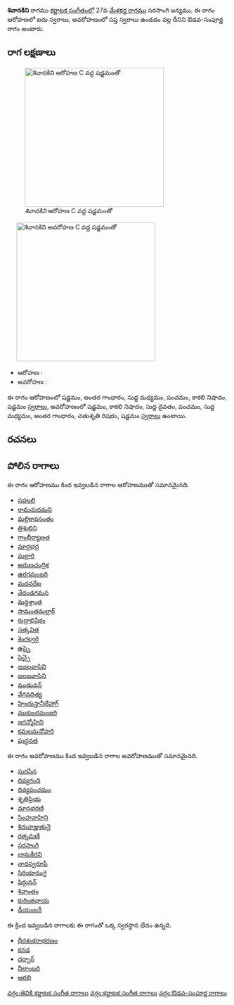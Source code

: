 {{Infobox ragam
	| name          	= శివానకిని
	| synonym	    	= 
	| mela          	= 
	| chakra        	= 
	| janaka        	= 
	| type          	= ఔడవ-సంపూర్ణ
	| arohanam      	= {{svaraC|S|G3|M1|P|N3|S'}} 
	| avarohanam    	= {{svaraC|S'|N3|D1|P|M1|G3|R2|S}}
	| jeeva         	=
	| chhaya        	=
	| nyasa         	=
	| vishesha      	= 
	| equivalent  		= 
}}
{{కర్ణాటక సంగీత రాగాలు}}
'''శివానకిని''' రాగము [[కర్ణాటక సంగీతం]]లో 27వ [[మేళకర్త రాగము]] సరసాంగి జన్యము.  ఈ రాగం ఆరోహణలో ఐదు స్వరాలు, అవరోహణంలో సప్త స్వరాలు ఉండడం వల్ల దీనిని ఔడవ-సంపూర్ణ రాగం అంటారు.


==రాగ లక్షణాలు==
[[Image:shivanakini_ar_kb2wiki.png|thumb|right|316px|''శివానకిని'' ఆరోహణ C వద్ద షడ్జమంతో]]
	[[Image:shivanakini_av_kb2wiki.png|thumb|right|316px|''శివానకిని'' అవరోహణ C వద్ద షడ్జమంతో]]

* ఆరోహణ : {{svaraC|S|G3|M1|P|N3|S'}} 
* అవరోహణ : {{svaraC|S'|N3|D1|P|M1|G3|R2|S}}

ఈ రాగం ఆరోహణంలో షడ్జమం, అంతర గాంధారం, సుద్ద మధ్యమం, పంచమం, కాకలి  నిషాదం, షడ్జమం [[స్వరాలు]], అవరోహణంలో షడ్జమం, కాకలి  నిషాదం, సుద్ద దైవతం, పంచమం, సుద్ద మధ్యమం, అంతర గాంధారం, చతుశృతి రిషభం, షడ్జమం [[స్వరాలు]] ఉంటాయి.

==రచనలు==



==పోలిన రాగాలు==
ఈ రాగం ఆరోహణము కింద ఇవ్వబడిన రాగాల ఆరోహణముతో సమానమైనది.
* [[సహులి]]
* [[రామచుదమని]]
* [[మల్లికావసంతం]]
* [[త్రిశులిని]]
* [[గాంభీర్యాణత]]
* [[మార్గభద్ర]]
* [[మల్లారి]]
* [[అరుణచంద్రిక]]
* [[ఉరగమంజరి]]
* [[మదనరేఖ]]
* [[వేదండగమన]]
* [[మన్దశ్రాంత]]
* [[సామంతమల్లార్]]
* [[రుద్రాభిషేకం]]
* [[సత్కవిత]]
* [[శెంగల్వరై]]
* [[ఉప్పై]]
* [[సెచ్చై]]
* [[జజలవాసిని]]
* [[జలజవాసిని]]
* [[ముడువన్]]
* [[వేగవదిత్య]]
* [[హిందుస్తానీబేహాగ్]]
* [[ముకుందమంజరి]]
* [[జగన్మోహిని]]
* [[కమలమనోహరి]]
* [[షుద్ధనత]]

ఈ రాగం అవరోహణము కింద ఇవ్వబడిన రాగాల అవరోహణముతో సమానమైనది.
* [[సురసేన]]
* [[దివ్యగంధి]]
* [[దివ్యపంచమం]]
* [[శృతిప్రియ]]
* [[మానభరణి]]
* [[సింహవాహిని]]
* [[శిరువాజ్హుతునై]]
* [[రత్నమణి]]
* [[సరసాంగి]]
* [[భానుకీరని]]
* [[నాదస్వరూపీ]]
* [[సిరియానంగై]]
* [[షిర్గునన్]]
* [[శివాంతం]]
* [[ కురింజిఛాయ]]
* [[ డీయంబరీ]]

ఈ క్రింద ఇవ్వబడిన రాగాలకు ఈ రాగంతో ఒక్క స్వరస్థాన భేదం ఉన్నది.
* [[ధీరశంకరాభరణం]]
* [[కనడ]]
* [[దర్బార్]]
* [[నీలాంబరి]]
* [[ఆరభి]]



[[వర్గం:తెవికి కర్ణాటక సంగీత రాగాలు]]
[[వర్గం:కర్ణాటక సంగీత రాగాలు]]
[[వర్గం:ఔడవ-సంపూర్ణ రాగాలు]]